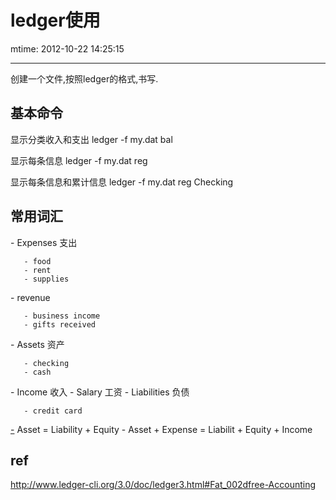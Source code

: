 = ledger使用 =
mtime: 2012-10-22 14:25:15
----
创建一个文件,按照ledger的格式,书写.

== 基本命令 ==
显示分类收入和支出
ledger -f my.dat bal

显示每条信息
ledger -f my.dat reg

显示每条信息和累计信息
ledger -f my.dat reg Checking

== 常用词汇 ==
- Expenses		支出
    - food
    - rent
    - supplies
- revenue
    - business income
    - gifts received
- Assets		资产
    - checking
    - cash
- Income		收入
- Salary		工资
- Liabilities	负债
    - credit card
[[-]] Asset = Liability + Equity
- Asset + Expense = Liabilit + Equity + Income
== ref ==
http://www.ledger-cli.org/3.0/doc/ledger3.html#Fat_002dfree-Accounting
